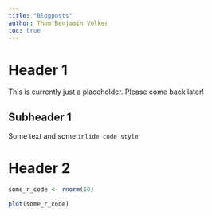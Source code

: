 ```yaml
---
title: "Blogposts"
author: Thom Benjamin Volker
toc: true
---
```


# Header 1

This is currently just a placeholder. Please come back later!

## Subheader 1

Some text and some `inlide code style`

# Header 2

```r
some_r_code <- rnorm(10)

plot(some_r_code)
```
